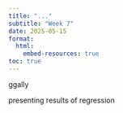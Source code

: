 ```yaml
---
title: "..."
subtitle: "Week 7"
date: 2025-05-15
format: 
  html:
    embed-resources: true
toc: true
---
```


ggally

presenting results of regression